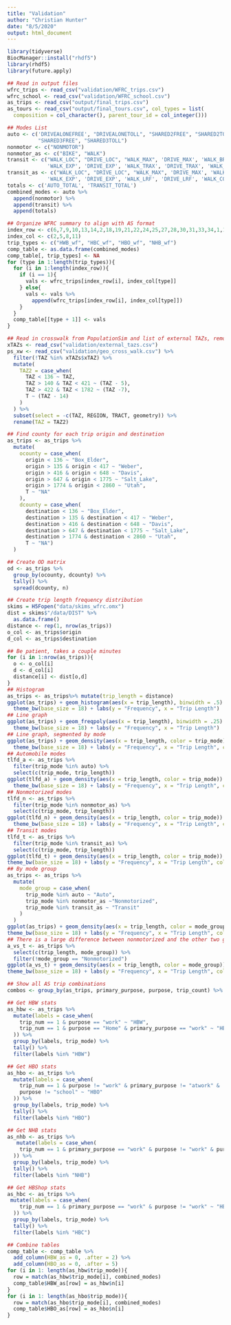 ```yaml
---
title: "Validation"
author: "Christian Hunter"
date: "8/5/2020"
output: html_document
---
```

```r
library(tidyverse)
BiocManager::install("rhdf5")
library(rhdf5)
library(future.apply)

## Read in output files
wfrc_trips <- read_csv("validation/WFRC_trips.csv")
wfrc_school <- read_csv("validation/WFRC_school.csv")
as_trips <- read_csv("output/final_trips.csv")
as_tours <- read_csv("output/final_tours.csv", col_types = list(
  composition = col_character(), parent_tour_id = col_integer()))

## Modes List
auto <- c('DRIVEALONEFREE', "DRIVEALONETOLL", "SHARED2FREE", "SHARED2TOLL", 
          "SHARED3FREE", "SHARED3TOLL")
nonmotor <- c("NONMOTOR")
nonmotor_as <- c("BIKE", "WALK")
transit <- c("WALK_LOC", "DRIVE_LOC", "WALK_MAX", 'DRIVE_MAX', 'WALK_BRT', 'DRIVE_BRT',
             'WALK_EXP', 'DRIVE_EXP', 'WALK_TRAX', 'DRIVE_TRAX', 'WALK_COM', 'DRIVE_COM')
transit_as <- c("WALK_LOC", "DRIVE_LOC", "WALK_MAX", 'DRIVE_MAX', 'WALK_HVY', 'DRIVE_HVY',
             'WALK_EXP', 'DRIVE_EXP', 'WALK_LRF', 'DRIVE_LRF', 'WALK_COM', 'DRIVE_COM')
totals <- c('AUTO_TOTAL', 'TRANSIT_TOTAL')
combined_modes <- auto %>% 
  append(nonmotor) %>% 
  append(transit) %>% 
  append(totals)

## Organize WFRC summary to align with AS format
index_row <- c(6,7,9,10,13,14,2,18,19,21,22,24,25,27,28,30,31,33,34,1,16)
index_col <- c(2,5,8,11)
trip_types <- c("HWB_wf", "HBC_wf", "HBO_wf", "NHB_wf")
comp_table <- as.data.frame(combined_modes) 
comp_table[, trip_types] <- NA
for (type in 1:length(trip_types)){
  for (i in 1:length(index_row)){
    if (i == 1){
      vals <- wfrc_trips[index_row[i], index_col[type]]
    } else{
      vals <- vals %>% 
        append(wfrc_trips[index_row[i], index_col[type]])
    }
  }
  comp_table[[type + 1]] <- vals
}
```

```r
## Read in crosswalk from PopulationSim and list of external TAZs, remove these TAZs
xTAZs <- read_csv("validation/external_tazs.csv")
ps_xw <- read_csv("validation/geo_cross_walk.csv") %>% 
  filter(!TAZ %in% xTAZs$xTAZ) %>% 
  mutate(
    TAZ2 = case_when(
      TAZ < 136 ~ TAZ,
      TAZ > 140 & TAZ < 421 ~ (TAZ - 5),
      TAZ > 422 & TAZ < 1782 ~ (TAZ -7),
      T ~ (TAZ - 14)
    )
  ) %>% 
  subset(select = -c(TAZ, REGION, TRACT, geometry)) %>% 
  rename(TAZ = TAZ2)

## Find county for each trip origin and destination
as_trips <- as_trips %>% 
  mutate(
    ocounty = case_when(
      origin < 136 ~ "Box_Elder",
      origin > 135 & origin < 417 ~ "Weber",
      origin > 416 & origin < 648 ~ "Davis",
      origin > 647 & origin < 1775 ~ "Salt_Lake",
      origin > 1774 & origin < 2860 ~ "Utah",
      T ~ "NA"
    ),
    dcounty = case_when(
      destination < 136 ~ "Box_Elder",
      destination > 135 & destination < 417 ~ "Weber",
      destination > 416 & destination < 648 ~ "Davis",
      destination > 647 & destination < 1775 ~ "Salt_Lake",
      destination > 1774 & destination < 2860 ~ "Utah",
      T ~ "NA")
  )

## Create OD matrix
od <- as_trips %>% 
  group_by(ocounty, dcounty) %>% 
  tally() %>% 
  spread(dcounty, n)
```

```r
## Create trip length frequency distribution
skims = H5Fopen("data/skims_wfrc.omx")
dist = skims$"/data/DIST" %>% 
  as.data.frame()
distance <- rep(1, nrow(as_trips))
o_col <- as_trips$origin
d_col <- as_trips$destination

## Be patient, takes a couple minutes
for (i in 1:nrow(as_trips)){
  o <- o_col[i]
  d <- d_col[i]
  distance[i] <- dist[o,d]
}
## Histogram
as_trips <- as_trips%>% mutate(trip_length = distance)
ggplot(as_trips) + geom_histogram(aes(x = trip_length), binwidth = .5) + xlim(0,20) + 
  theme_bw(base_size = 18) + labs(y = "Frequency", x = "Trip Length")
## Line graph
ggplot(as_trips) + geom_freqpoly(aes(x = trip_length), binwidth = .25) + xlim(0,20) + 
  theme_bw(base_size = 18) + labs(y = "Frequency", x = "Trip Length")
## Line graph, segmented by mode
ggplot(as_trips) + geom_density(aes(x = trip_length, color = trip_mode)) + xlim(0,20) + 
  theme_bw(base_size = 18) + labs(y = "Frequency", x = "Trip Length", color = "Mode")
## Automobile modes
tlfd_a <- as_trips %>% 
  filter(trip_mode %in% auto) %>% 
  select(c(trip_mode, trip_length))
ggplot(tlfd_a) + geom_density(aes(x = trip_length, color = trip_mode)) + xlim(0,20) + 
  theme_bw(base_size = 18) + labs(y = "Frequency", x = "Trip Length", color = "Mode")
## Nonmotorized modes
tlfd_n <- as_trips %>% 
  filter(trip_mode %in% nonmotor_as) %>% 
  select(c(trip_mode, trip_length))
ggplot(tlfd_n) + geom_density(aes(x = trip_length, color = trip_mode)) + xlim(0,20) + 
  theme_bw(base_size = 18) + labs(y = "Frequency", x = "Trip Length", color = "Mode")
## Transit modes
tlfd_t <- as_trips %>% 
  filter(trip_mode %in% transit_as) %>% 
  select(c(trip_mode, trip_length))
ggplot(tlfd_t) + geom_density(aes(x = trip_length, color = trip_mode)) + xlim(0,40) + 
theme_bw(base_size = 18) + labs(y = "Frequency", x = "Trip Length", color = "Mode")
## By mode group
as_trips <- as_trips %>% 
  mutate(
    mode_group = case_when(
      trip_mode %in% auto ~ "Auto",
      trip_mode %in% nonmotor_as ~"Nonmotorized",
      trip_mode %in% transit_as ~ "Transit"
    )
  )
ggplot(as_trips) + geom_density(aes(x = trip_length, color = mode_group)) + xlim(0,40) + 
theme_bw(base_size = 18) + labs(y = "Frequency", x = "Trip Length", color = "Mode")
## There is a large difference between nonmotorized and the other two groups, so separate them
a_vs_t <- as_trips %>% 
  select(c(trip_length, mode_group)) %>% 
  filter(!mode_group == "Nonmotorized")
ggplot(a_vs_t) + geom_density(aes(x = trip_length, color = mode_group)) + xlim(0,40) + 
theme_bw(base_size = 18) + labs(y = "Frequency", x = "Trip Length", color = "Mode")
```

```r
## Show all AS trip combinations
combos <- group_by(as_trips, primary_purpose, purpose, trip_count) %>% tally() %>% print(n=100)

## Get HBW stats
as_hbw <- as_trips %>% 
  mutate(labels = case_when(
    trip_num == 1 & purpose == "work" ~ "HBW",
    trip_num == 1 & purpose == "Home" & primary_purpose == "work" ~ "HBW"
  )) %>% 
  group_by(labels, trip_mode) %>%
  tally() %>% 
  filter(labels %in% "HBW")

## Get HBO stats
as_hbo <- as_trips %>% 
  mutate(labels = case_when(
    trip_num == 1 & purpose != "work" & primary_purpose != "atwork" & 
    purpose != "school" ~ "HBO"
  )) %>% 
  group_by(labels, trip_mode) %>%
  tally() %>% 
  filter(labels %in% "HBO")

## Get NHB stats
as_nhb <- as_trips %>% 
   mutate(labels = case_when(
    trip_num == 1 & primary_purpose == "work" & purpose != "work" & purpose != "Home" ~ "NHB" 
  )) %>% 
  group_by(labels, trip_mode) %>%
  tally() %>% 
  filter(labels %in% "NHB")

## Get HBShop stats
as_hbc <- as_trips %>%
 mutate(labels = case_when(
    trip_num == 1 & primary_purpose == "work" & purpose != "work" ~ "HBC"
  )) %>% 
  group_by(labels, trip_mode) %>%
  tally() %>% 
  filter(labels %in% "HBC") 

## Combine tables
comp_table <- comp_table %>% 
  add_column(HBW_as = 0, .after = 2) %>% 
  add_column(HBO_as = 0, .after = 5)
for (i in 1: length(as_hbw$trip_mode)){
  row = match(as_hbw$trip_mode[i], combined_modes)
  comp_table$HBW_as[row] = as_hbw$n[i]
}
for (i in 1: length(as_hbo$trip_mode)){
  row = match(as_hbo$trip_mode[i], combined_modes)
  comp_table$HBO_as[row] = as_hbo$n[i]
}



```
